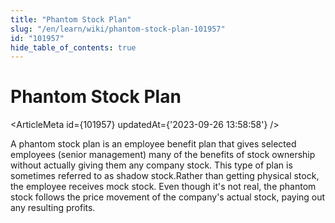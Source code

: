 ```yaml
---
title: "Phantom Stock Plan"
slug: "/en/learn/wiki/phantom-stock-plan-101957"
id: "101957"
hide_table_of_contents: true
---
```



# Phantom Stock Plan

<ArticleMeta id={101957} updatedAt={'2023-09-26 13:58:58'} />
<div className='border-solid border-b border-t-0 my-4 border-[var(--ifm-color-gray-300)]' />

A phantom stock plan is an employee benefit plan that gives selected employees (senior management) many of the benefits of stock ownership without actually giving them any company stock. This type of plan is sometimes referred to as shadow stock.Rather than getting physical stock, the employee receives mock stock. Even though it's not real, the phantom stock follows the price movement of the company's actual stock, paying out any resulting profits.
